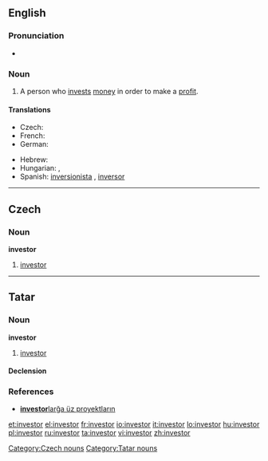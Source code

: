 {{also|Investor}}
==English==

===Pronunciation===
* {{rhymes|ɛstə(r)}}

===Noun===
{{en-noun}}

# A person who [[invest]]s [[money]] in order to make a [[profit]].

====Translations====
{{trans-top|person who invests money in order to make a profit}}
* Czech: {{t-|cs|investor|m}}
* French: {{t+|fr|investisseur}}
* German: {{t+|de|Investor|m}}
{{trans-mid}}
* Hebrew: {{t-|he|משקיע|m|tr=mashkia|sc=Hebr}}
* Hungarian: {{t+|hu|befektető}},  {{t|hu|beruházó}}
* Spanish: [[inversionista]] {{m}} {{italbrac|Latin America}}, [[inversor]] {{m}} {{italbrac|Argentina|Spain}}
{{trans-bottom}}

----

==Czech==

===Noun===
'''investor''' {{m}}

# [[#English|investor]]

[[Category:Czech nouns]]

----

==Tatar==

===Noun===
'''investor'''

# [[investor#english|investor]]

====Declension====
{{tt-latin-noun|nıñ|ğa|nı|da|dan}}

===References===
* [http://www2.azatliq.org/news/local/tb/archives/2006/10/23.ASP#537891  '''investor'''larğa üz proyektların]

[[Category:Tatar nouns]]

[[et:investor]]
[[el:investor]]
[[fr:investor]]
[[io:investor]]
[[it:investor]]
[[lo:investor]]
[[hu:investor]]
[[pl:investor]]
[[ru:investor]]
[[ta:investor]]
[[vi:investor]]
[[zh:investor]]
